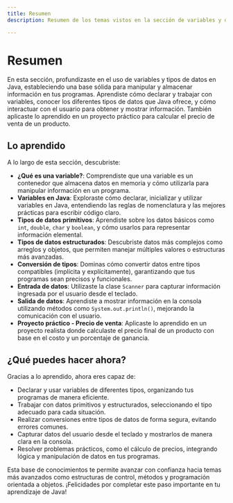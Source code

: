 ```yaml
---
title: Resumen
description: Resumen de los temas vistos en la sección de variables y datos.

---
```


# Resumen

En esta sección, profundizaste en el uso de variables y tipos de datos en Java, estableciendo una base sólida para manipular y almacenar información en tus programas. Aprendiste cómo declarar y trabajar con variables, conocer los diferentes tipos de datos que Java ofrece, y cómo interactuar con el usuario para obtener y mostrar información. También aplicaste lo aprendido en un proyecto práctico para calcular el precio de venta de un producto.

## Lo aprendido

A lo largo de esta sección, descubriste:

- **¿Qué es una variable?**: Comprendiste que una variable es un contenedor que almacena datos en memoria y cómo utilizarla para manipular información en un programa.  
- **Variables en Java**: Exploraste cómo declarar, inicializar y utilizar variables en Java, entendiendo las reglas de nomenclatura y las mejores prácticas para escribir código claro.  
- **Tipos de datos primitivos**: Aprendiste sobre los datos básicos como `int`, `double`, `char` y `boolean`, y cómo usarlos para representar información elemental.  
- **Tipos de datos estructurados**: Descubriste datos más complejos como arreglos y objetos, que permiten manejar múltiples valores o estructuras más avanzadas.  
- **Conversión de tipos**: Dominas cómo convertir datos entre tipos compatibles (implícita y explícitamente), garantizando que tus programas sean precisos y funcionales.  
- **Entrada de datos**: Utilizaste la clase `Scanner` para capturar información ingresada por el usuario desde el teclado.  
- **Salida de datos**: Aprendiste a mostrar información en la consola utilizando métodos como `System.out.println()`, mejorando la comunicación con el usuario.  
- **Proyecto práctico - Precio de venta**: Aplicaste lo aprendido en un proyecto realista donde calculaste el precio final de un producto con base en el costo y un porcentaje de ganancia.

## ¿Qué puedes hacer ahora?

Gracias a lo aprendido, ahora eres capaz de:

- Declarar y usar variables de diferentes tipos, organizando tus programas de manera eficiente.  
- Trabajar con datos primitivos y estructurados, seleccionando el tipo adecuado para cada situación.  
- Realizar conversiones entre tipos de datos de forma segura, evitando errores comunes.  
- Capturar datos del usuario desde el teclado y mostrarlos de manera clara en la consola.  
- Resolver problemas prácticos, como el cálculo de precios, integrando lógica y manipulación de datos en tus programas.  

Esta base de conocimientos te permite avanzar con confianza hacia temas más avanzados como estructuras de control, métodos y programación orientada a objetos. ¡Felicidades por completar este paso importante en tu aprendizaje de Java!